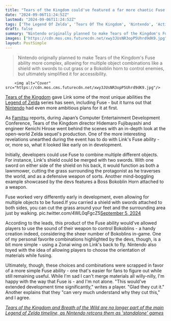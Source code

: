 ```yaml
---
title: "Tears of the Kingdom could've featured a far more chaotic Fuse ability, but Nintendo cut it before the open-world Legend of Zelda sequel's launch"
date: "2024-09-06T11:24:52Z"
lastmod: "2024-09-06T11:24:52Z"
tags: ['The Legend Of Zelda', 'Tears Of The Kingdom', 'Nintendo', 'Action Adventure', 'Open World']
draft: false
summary: "Nintendo originally planned to make Tears of the Kingdom's Fuse ability more complex, allowing for multiple object combinations like a shield with swords to cut grass or a Bokoblin horn to control enemies, but ultimately simplified it for accessibility."
images: ["https://cdn.mos.cms.futurecdn.net/xwy3JUsNR3opP5Uhrd9dK9.jpg"]
layout: PostSimple
---
```

> Nintendo originally planned to make Tears of the Kingdom's Fuse ability more complex, allowing for multiple object combinations like a shield with swords to cut grass or a Bokoblin horn to control enemies, but ultimately simplified it for accessibility.


        <img alt="Cover" src="https://cdn.mos.cms.futurecdn.net/xwy3JUsNR3opP5Uhrd9dK9.jpg"/>
        
[<u>Tears of the Kingdom</u>](https://www.gamesradar.com/legend-of-zelda-tears-of-the-kingdom-guide/) gave Link some of the most unique abilities the [<u>Legend of Zelda</u>](https://www.gamesradar.com/games/action/the-legend-of-zelda/) series has seen, including Fuse - but it turns out that [<u>Nintendo</u>](https://www.gamesradar.com/tag/nintendo/) had even more ambitious plans for it at first.

As [Famitsu](https://www.famitsu.com/article/202408/15214) reports, during Japan’s Computer Entertainment Development Conference, Tears of the Kingdom director Hidemaro Fujibayashi and engineer Kenichi Hirose went behind the scenes with an in-depth look at the open-world Zelda sequel's production. One of the more interesting revelations unearthed during the event has to do with Link's Fuse ability - or, more so, what it looked like early on in development.

Initially, developers could use Fuse to combine multiple different objects. For instance, Link's shield could be merged with two swords. With one sword on either side of the shield on his back, it would function as both a lawnmower, cutting the grass surrounding the protagonist as he traverses the world, and as a defensive weapon of sorts. Another mind-boggling example showcased by the devs features a Boss Bokoblin Horn attached to a weapon.

Fuse worked very differently early in development, even allowing for multiple objects to be fused.If you carried a shield with swords attached to both sides, you can cut the grass around your feet and the surrounding area just by walking. pic.twitter.com/4WL0qFgcZ5[September 5, 2024](https://twitter.com/ZeldaLoreYT/status/1831625696654848504)

According to the leads, this product of the Fuse ability would've allowed players to use the sound of their weapon to control Bokoblins - a handy creation indeed, considering the sheer number of Bokoblins in-game. One of my personal favorite combinations highlighted by the devs, though, is a bit more simple - using a Zonai wing on Link's back to fly. Nintendo also toyed with the idea of allowing players to choose the orientation of materials while fusing.

Ultimately, though, these choices and combinations were scrapped in favor of a more simple Fuse ability - one that's easier for fans to figure out while still remaining useful. While I'm sad I can't merge materials all willy-nilly, I'm happy with the way that Fuse is - and I'm not alone. "This would’ve extended development time significantly," writes a player. "Glad they cut it." Another explains that they "can very much understand why they cut this," and I agree.

[<u><em>Tears of the Kingdom and Breath of the Wild are no longer part of the main Legend of Zelda timeline, as Nintendo retcons them as 'standalone' games</em></u>](https://www.gamesradar.com/games/the-legend-of-zelda/the-legend-of-zelda-timeline-doesnt-even-try-to-explain-where-breath-of-the-wild-and-tears-of-the-kingdom-fit-as-both-are-now-listed-as-standalone/)
        
